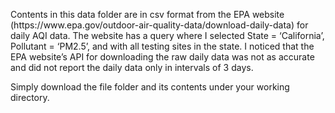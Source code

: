 Contents in this data folder are in csv format from the EPA website (https://www.epa.gov/outdoor-air-quality-data/download-daily-data) for daily AQI data. The website has a query where I selected State = 'California', Pollutant = 'PM2.5', and with all testing sites in the state. I noticed that the EPA website's API for downloading the raw daily data was not as accurate and did not report the daily data only in intervals of 3 days.

Simply download the file folder and its contents under your working directory.